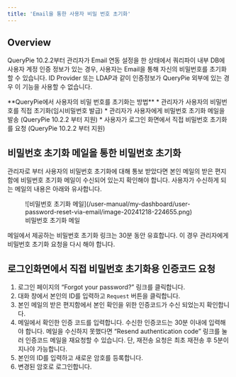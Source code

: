 ```yaml
---
title: 'Email을 통한 사용자 비밀 번호 초기화'
---
```



## Overview

QueryPie 10.2.2부터 관리자가 Email 연동 설정을 한 상태에서 쿼리파이 내부 DB에 사용자 계정 인증 정보가 있는 경우, 사용자는 Email을 통해 자신의 비밀번호를 초기화 할 수 있습니다. ID Provider 또는 LDAP과 같이 인증정보가 QueryPie 외부에 있는 경우 이 기능을 사용할 수 없습니다.

<Callout type="info">
**QueryPie에서 사용자의 비밀 번호를 초기화는 방법**
* 관리자가 사용자의 비밀번호를 직접 초기화(임시비밀번호 발급)
* 관리자가 사용자에게 비밀번호 초기화 메일을 발송 (QueryPie 10.2.2 부터 지원)
* 사용자가 로그인 화면에서 직접 비밀번호 초기화를 요청 (QueryPie 10.2.2 부터 지원)
</Callout>

## 비밀번호 초기화 메일을 통한 비밀번호 초기화

관리자로 부터 사용자의 비밀번호 초기화에 대해 통보 받았다면 본인 메일의 받은 편지함에 비밀번호 초기화 메일이 수신되어 있는지 확인해야 합니다. 사용자가 수신하게 되는 메일의 내용은 아래와 유사합니다.

<figure data-layout="center" data-align="center">
![비밀번호 초기화 메일](/user-manual/my-dashboard/user-password-reset-via-email/image-20241218-224655.png)
<figcaption>
비밀번호 초기화 메일
</figcaption>
</figure>

메일에서 제공하는 비밀번호 초기화 링크는 30분 동안 유효합니다. 이 경우 관리자에게 비밀번호 초기화 요청을 다시 해야 합니다.

## 로그인화면에서 직접 비밀번호 초기화용 인증코드 요청

1. 로그인 페이지의 “Forgot your password?” 링크를 클릭합니다.<br/>
2. 대화 창에서 본인의 ID를 입력하고 `Request` 버튼을 클릭합니다.<br/>
3. 본인 메일의 받은 편지함에서 본인 확인을 위한 인증코드가 수신 되었는지 확인합니다. <br/> 
4. 메일에서 확인한 인증 코드를 입력합니다. 수신한 인증코드는 30분 이내에 입력해야 합니다. 메일을 수신하지 못했다면 “Resend authentication code” 링크를 눌러 인증코드 메일을 재요청할 수 있습니다. 단, 재전송 요청은 최초 재전송 후 5분이 지나야 가능합니다.<br/> 
5. 본인의 ID를 입력하고 새로운 암호를 등록합니다.<br/>  
6. 변경된 암호로 로그인합니다.  



